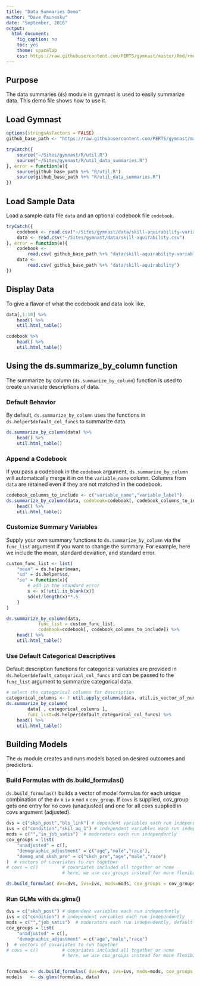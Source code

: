 ```yaml
---
title: "Data Summaries Demo"
author: "Dave Paunesku"
date: "September, 2016"
output: 
  html_document:
    fig_caption: no
    toc: yes
    theme: spacelab
    css: https://raw.githubusercontent.com/PERTS/gymnast/master/Rmd/rmd_styles.css
---
```



## Purpose

The data summaries (`ds`) module in gymnast is used to easily summarize data. This demo file shows how to use it.



## Load Gymnast 
```r

options(stringsAsFactors = FALSE)
github_base_path <- "https://raw.githubusercontent.com/PERTS/gymnast/master/"

tryCatch({
    source("~/Sites/gymnast/R/util.R")
    source("~/Sites/gymnast/R/util_data_summaries.R")
}, error = function(e){
    source(github_base_path %+% "R/util.R")
    source(github_base_path %+% "R/util_data_summaries.R")
})

```

## Load Sample Data
Load a sample data file `data` and an optional codebook file `codebook`.


```r

tryCatch({
    codebook <- read.csv("~/Sites/gymnast/data/skill-aquirability-variable_key.csv")
    data <- read.csv("~/Sites/gymnast/data/skill-aquirability.csv")
}, error = function(e){
    codebook <- 
        read.csv( github_base_path %+% "data/skill-aquirability-variable_key.csv")
    data <- 
        read.csv( github_base_path %+% "data/skill-aquirability")
})

```

## Display Data
To give a flavor of what the codebook and data look like.

```r

data[,1:10] %>% 
    head() %>%
    util.html_table()

codebook %>% 
    head() %>%
    util.html_table()

```

## Using the ds.summarize_by_column function
The summarize by column (`ds.summarize_by_column`) function is used to create
univariate descriptions of data. 

### Default Behavior
By default, `ds.summarize_by_column` uses the functions in
`ds.helper$default_col_funcs` to summarize data.

```r

ds.summarize_by_column(data) %>% 
    head() %>%
    util.html_table()

```

### Append a Codebook
If you pass a codebook in the `codebook` argument,
`ds.summarize_by_column` will automatically merge it in on 
the `variable_name` column. Columns from `data`
are retained even if they are not matched in the 
codebook.

```r

codebook_columns_to_include <- c("variable_name","variable_label")
ds.summarize_by_column(data, codebook=codebook[, codebook_columns_to_include]) %>% 
    head() %>%
    util.html_table()

```

### Customize Summary Variables
Supply your own summary functions to `ds.summarize_by_column` via the 
`func_list` argument if you want to change the summary.
For example, here we include the mean, standard deviation,
and standard error.

```r

custom_func_list <- list(
    "mean" = ds.helper$mean,
    "sd" = ds.helper$sd,
    "se" = function(x){
        # add in the standard error
        x <- x[!util.is_blank(x)]
        sd(x)/length(x)**.5
    }
)

ds.summarize_by_column(data, 
            func_list = custom_func_list,
            codebook=codebook[, codebook_columns_to_include]) %>% 
    head() %>%
    util.html_table()

```

### Use Default Categorical Descriptives
Default description functions for categorical variables are provided in 
`ds.helper$default_categorical_col_funcs` and can be passed to 
the `func_list` argument to summarize categorical data.

```r

# select the categorical columns for description
categorical_columns <- ! util.apply_columns(data, util.is_vector_of_numbers)
ds.summarize_by_column( 
        data[ , categorical_columns ], 
        func_list=ds.helper$default_categorical_col_funcs) %>% 
    head() %>%
    util.html_table()

```

## Building Models
The `ds` module creates and runs models based on desired
outcomes and predictors.

### Build Formulas with ds.build_formulas()
`ds.build_formulas()` builds a vector of model formulas for 
each unique combination of the `dv` x `iv` x `mod` x `cov_group`. 
If `covs` is supplied, cov_group gets one entry for no covs (unadjusted) 
and one for all covs supplied in covs argument (adjusted).

```r
dvs = c("sksh_post","bls_link") # dependent variables each run independently
ivs = c("condition","skil_aq_1") # independent variables each run independently
mods = c("","in_job_satis")  # moderators each run independently
cov_groups = list(
    "unadjusted" = c(),
    "demographic_adjustment" = c("age","male","race"),
    "demog_and_sksh_pre" = c("sksh_pre","age","male","race")
)  # vectors of covariates to run together
# covs = c()         # covariates included all together or none
                     # here, we use cov_groups instead for more flexibility

ds.build_formulas( dvs=dvs, ivs=ivs, mods=mods, cov_groups = cov_groups)

```

### Run GLMs with ds.glms()


```r

dvs = c("sksh_post") # dependent variables each run independently
ivs = c("condition") # independent variables each run independently
mods = c("","job_satis")  # moderators each run independently, default no mod
cov_groups = list(
    "unadjusted" = c(),
    "demographic_adjustment" = c("age","male","race")
)  # vectors of covariates to run together
# covs = c()         # covariates included all together or none
                     # here, we use cov_groups instead for more flexibility


formulas <- ds.build_formulas( dvs=dvs, ivs=ivs, mods=mods, cov_groups = cov_groups)
models   <- ds.glms(formulas, data)


```



















